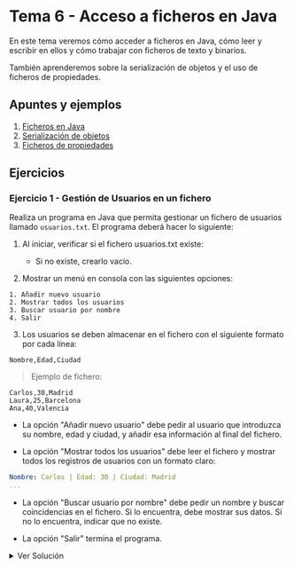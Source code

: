 
# Tema 6 - Acceso a ficheros en Java

En este tema veremos cómo acceder a ficheros en Java, cómo leer y escribir en ellos y cómo trabajar con ficheros de texto y binarios.

También aprenderemos sobre la serialización de objetos y el uso de ficheros de propiedades.

## Apuntes y ejemplos

1. [Ficheros en Java](./0_Ficheros.mdx)
2. [Serialización de objetos](./1_Serializacion.mdx)
3. [Ficheros de propiedades](./2_Ficheros_Properties.mdx)

## Ejercicios

### Ejercicio 1 - Gestión de Usuarios en un fichero

Realiza un programa en Java que permita gestionar un fichero de usuarios llamado ``usuarios.txt``. El programa deberá hacer lo siguiente:

1. Al iniciar, verificar si el fichero usuarios.txt existe:

    - Si no existe, crearlo vacío.

2. Mostrar un menú en consola con las siguientes opciones:

```
1. Añadir nuevo usuario
2. Mostrar todos los usuarios
3. Buscar usuario por nombre
4. Salir
```

3. Los usuarios se deben almacenar en el fichero con el siguiente formato por cada línea:

```plaintext
Nombre,Edad,Ciudad
```

> Ejemplo de fichero:

```plaintext	
Carlos,30,Madrid
Laura,25,Barcelona
Ana,40,Valencia
```

- La opción "Añadir nuevo usuario" debe pedir al usuario que introduzca su nombre, edad y ciudad, y añadir esa información al final del fichero.

- La opción "Mostrar todos los usuarios" debe leer el fichero y mostrar todos los registros de usuarios con un formato claro:

```yaml
Nombre: Carlos | Edad: 30 | Ciudad: Madrid
...
```

- La opción "Buscar usuario por nombre" debe pedir un nombre y buscar coincidencias en el fichero. Si lo encuentra, debe mostrar sus datos. Si no lo encuentra, indicar que no existe.

- La opción "Salir" termina el programa.

<details>
<summary>Ver Solución</summary>
    <Tabs defaultValue="gestionusuarios" groupId="ejercicio-1" values={[
        {label: 'GestionUsuarios.java', value: 'gestionusuarios',},
    ]}>
        <TabItem value="gestionusuarios">
```java
import java.io.*;
import java.util.Scanner;

public class GestionUsuarios {
    private static final String NOMBRE_FICHERO = "usuarios.txt";

    public static void main(String[] args) {
        Scanner sc = new Scanner(System.in);

        // Comprobar si existe el fichero, sino crearlo
        File fichero = new File(NOMBRE_FICHERO);
        try {
            if (fichero.createNewFile()) {
                System.out.println("El fichero 'usuarios.txt' ha sido creado.");
            } else {
                System.out.println("El fichero 'usuarios.txt' ya existe.");
            }
        } catch (IOException e) {
            System.out.println("Error al crear el fichero.");
            return;
        }

        int opcion;
        do {
            mostrarMenu();
            opcion = sc.nextInt();
            sc.nextLine(); // Limpiar buffer

            switch (opcion) {
                case 1:
                    anadirUsuario(sc);
                    break;
                case 2:
                    mostrarUsuarios();
                    break;
                case 3:
                    buscarUsuario(sc);
                    break;
                case 4:
                    System.out.println("Saliendo del programa...");
                    break;
                default:
                    System.out.println("Opción no válida.");
            }
        } while (opcion != 4);
    }

    private static void mostrarMenu() {
        System.out.println("\n--- Menú de Gestión de Usuarios ---");
        System.out.println("1. Añadir nuevo usuario");
        System.out.println("2. Mostrar todos los usuarios");
        System.out.println("3. Buscar usuario por nombre");
        System.out.println("4. Salir");
        System.out.print("Seleccione una opción: ");
    }

    private static void anadirUsuario(Scanner sc) {
        System.out.print("Introduce el nombre: ");
        String nombre = sc.nextLine();

        System.out.print("Introduce la edad: ");
        int edad = sc.nextInt();
        sc.nextLine(); // Limpiar buffer

        System.out.print("Introduce la ciudad: ");
        String ciudad = sc.nextLine();

        try (FileWriter writer = new FileWriter(NOMBRE_FICHERO, true)) {
            writer.write(nombre + "," + edad + "," + ciudad + "\n");
            System.out.println("Usuario añadido correctamente.");
        } catch (IOException e) {
            System.out.println("Error al escribir en el fichero.");
        }
    }

    private static void mostrarUsuarios() {
        try (BufferedReader reader = new BufferedReader(new FileReader(NOMBRE_FICHERO))) {
            String linea;
            System.out.println("\n--- Lista de Usuarios ---");

            boolean ficheroVacio = true;
            while ((linea = reader.readLine()) != null) {
                ficheroVacio = false;
                String[] datos = linea.split(",");
                System.out.println("Nombre: " + datos[0] + " | Edad: " + datos[1] + " | Ciudad: " + datos[2]);
            }

            if (ficheroVacio) {
                System.out.println("El fichero está vacío.");
            }

        } catch (IOException e) {
            System.out.println("Error al leer el fichero.");
        }
    }

    private static void buscarUsuario(Scanner sc) {
        System.out.print("Introduce el nombre a buscar: ");
        String nombreBuscar = sc.nextLine();

        boolean encontrado = false;

        try (BufferedReader reader = new BufferedReader(new FileReader(NOMBRE_FICHERO))) {
            String linea;

            while ((linea = reader.readLine()) != null) {
                String[] datos = linea.split(",");
                String nombre = datos[0];

                if (nombre.equalsIgnoreCase(nombreBuscar)) {
                    System.out.println("Usuario encontrado:");
                    System.out.println("Nombre: " + datos[0] + " | Edad: " + datos[1] + " | Ciudad: " + datos[2]);
                    encontrado = true;
                }
            }

            if (!encontrado) {
                System.out.println("Usuario no encontrado.");
            }

        } catch (IOException e) {
            System.out.println("Error al leer el fichero.");
        }
    }
}
```
        </TabItem>
    </Tabs>
</details>

### Ejercicio 2 - Sistema de Log de Usuarios

Realiza un programa en Java que simule un sistema de logs para registrar los eventos de inicio de sesión (login) y cierre de sesión (logout) de los usuarios del sistema.

El programa debe funcionar de la siguiente manera:

1. Comprobar existencia del fichero log:
    - El fichero se llamará log_usuarios.txt.

    - Si no existe, debe crearse automáticamente.

2. Mostrar menú con las siguientes opciones:

```
1. Login de usuario
2. Logout de usuario
3. Mostrar log completo
4. Salir
```

Detalles de funcionamiento:
- Opción 1 — Login:

    - Pedir el nombre de usuario.

    - Escribir en el fichero una línea con el siguiente formato:

```plaintext
[Fecha - Hora] LOGIN -> Usuario: nombre_usuario
```

> Ejemplo:
```yaml
[2025-04-07 15:22:10] LOGIN -> Usuario: Carlos
```

- Opción 2 — Logout:

    - Pedir el nombre de usuario.

    - Escribir en el fichero una línea con el siguiente formato:

```plaintext
[Fecha - Hora] LOGOUT -> Usuario: nombre_usuario
```

- Opción 3 — Mostrar log completo:

    - Leer el fichero y mostrar todas las líneas en consola.


**Requisitos adicionales:**

- Utilizar la clase LocalDateTime y DateTimeFormatter de Java para formatear la fecha y la hora.
- Usar FileWriter en modo append para no sobrescribir el fichero.
- Manejar posibles excepciones con try-catch.
- Organizar el código en métodos separados.

<details>
<summary>Ver Solución</summary>
    <Tabs defaultValue="logusuarios" groupId="ejercicio-1" values={[
        {label: 'LogUsuarios.java', value: 'logusuarios',},
    ]}>
        <TabItem value="logusuarios">
```java
import java.io.*;
import java.time.LocalDateTime;
import java.time.format.DateTimeFormatter;
import java.util.Scanner;

public class LogUsuarios {
    private static final String NOMBRE_FICHERO_LOG = "log_usuarios.txt";
    private static final DateTimeFormatter FORMATO_FECHA = DateTimeFormatter.ofPattern("yyyy-MM-dd HH:mm:ss");

    public static void main(String[] args) {
        Scanner sc = new Scanner(System.in);

        File ficheroLog = new File(NOMBRE_FICHERO_LOG);
        try {
            if (ficheroLog.createNewFile()) {
                System.out.println("El fichero 'log_usuarios.txt' ha sido creado.");
            } else {
                System.out.println("El fichero 'log_usuarios.txt' ya existe.");
            }
        } catch (IOException e) {
            System.out.println("Error al crear el fichero de log.");
            return;
        }

        int opcion;
        do {
            mostrarMenu();
            opcion = sc.nextInt();
            sc.nextLine(); // Limpiar buffer

            switch (opcion) {
                case 1:
                    registrarEvento(sc, "LOGIN");
                    break;
                case 2:
                    registrarEvento(sc, "LOGOUT");
                    break;
                case 3:
                    mostrarLog();
                    break;
                case 4:
                    System.out.println("Saliendo del programa...");
                    break;
                default:
                    System.out.println("Opción no válida.");
            }
        } while (opcion != 4);
    }

    private static void mostrarMenu() {
        System.out.println("\n--- Menú de Registro de Logs ---");
        System.out.println("1. Login de usuario");
        System.out.println("2. Logout de usuario");
        System.out.println("3. Mostrar log completo");
        System.out.println("4. Salir");
        System.out.print("Seleccione una opción: ");
    }

    private static void registrarEvento(Scanner sc, String tipoEvento) {
        System.out.print("Introduce el nombre del usuario: ");
        String nombreUsuario = sc.nextLine();

        String fechaHora = LocalDateTime.now().format(FORMATO_FECHA);
        String lineaLog = "[" + fechaHora + "] " + tipoEvento + " -> Usuario: " + nombreUsuario;

        try (FileWriter writer = new FileWriter(NOMBRE_FICHERO_LOG, true)) {
            writer.write(lineaLog + "\n");
            System.out.println("Evento registrado correctamente.");
        } catch (IOException e) {
            System.out.println("Error al escribir en el fichero de log.");
        }
    }

    private static void mostrarLog() {
        System.out.println("\n--- Contenido del Fichero de Log ---");

        try (BufferedReader reader = new BufferedReader(new FileReader(NOMBRE_FICHERO_LOG))) {
            String linea;
            boolean ficheroVacio = true;

            while ((linea = reader.readLine()) != null) {
                ficheroVacio = false;
                System.out.println(linea);
            }

            if (ficheroVacio) {
                System.out.println("El fichero de log está vacío.");
            }

        } catch (IOException e) {
            System.out.println("Error al leer el fichero de log.");
        }
    }
}
```
        </TabItem>
    </Tabs>
</details>

### Ejercicio 3 - Sistema de Gestión de Notas de Estudiantes (con múltiples ficheros)

Realiza un programa en Java que permita gestionar un sistema de notas de estudiantes, utilizando varios ficheros de texto.

El sistema debe trabajar con:

Ficheros:
1. ``estudiantes.txt`` → Contiene el listado de estudiantes registrados.

2. ``notas_nombreEstudiante.txt`` → Para cada estudiante se creará un fichero individual con sus notas registradas.

Funcionamiento del programa:
1. Mostrar menú principal:
    
```
1. Registrar nuevo estudiante
2. Añadir nota a un estudiante
3. Mostrar notas de un estudiante
4. Mostrar todos los estudiantes
5. Salir
```

**Opción 1 — Registrar nuevo estudiante:**

- Pedir el nombre del estudiante.

- Comprobar que no exista ya en ``estudiantes.txt``.

- Si no existe:

    - Añadir el nombre al fichero ``estudiantes.txt``.

    - Crear un fichero nuevo vacío llamado ``notas_nombreEstudiante.txt``.

**Opción 2 — Añadir nota a un estudiante:**

- Mostrar listado de estudiantes.

- Pedir el nombre.

- Si existe su fichero de notas:

    - Pedir una nota (entre 0 y 10).

    - Escribir la nota en su fichero.

**Opción 3 — Mostrar notas de un estudiante:**

- Mostrar listado de estudiantes.

- Pedir nombre.

- Leer y mostrar el contenido del fichero de notas.

**Opción 4 — Mostrar todos los estudiantes:**

- Leer y mostrar el contenido de ``estudiantes.txt``.

**Requisitos adicionales:**

- Crear los ficheros automáticamente si no existen.

- Comprobar existencia de estudiantes y ficheros antes de operar.

- Utilizar ``BufferedReader``, ``BufferedWriter`` y ``FileWriter``.

- Manejar excepciones correctamente.

<details>
<summary>Ver Solución</summary>
    <Tabs defaultValue="gestionnotas" groupId="ejercicio-1" values={[
        {label: 'GestionNotas.java', value: 'gestionnotas',},
    ]}>
        <TabItem value="gestionnotas">
```java
import java.io.*;
import java.util.Scanner;

public class GestionNotas {
    private static final String FICHERO_ESTUDIANTES = "estudiantes.txt";

    public static void main(String[] args) {
        Scanner sc = new Scanner(System.in);

        crearFicheroSiNoExiste(FICHERO_ESTUDIANTES);

        int opcion;
        do {
            mostrarMenu();
            opcion = sc.nextInt();
            sc.nextLine(); // limpiar buffer

            switch (opcion) {
                case 1:
                    registrarEstudiante(sc);
                    break;
                case 2:
                    anadirNota(sc);
                    break;
                case 3:
                    mostrarNotasEstudiante(sc);
                    break;
                case 4:
                    mostrarTodosLosEstudiantes();
                    break;
                case 5:
                    System.out.println("Saliendo del programa...");
                    break;
                default:
                    System.out.println("Opción no válida.");
            }
        } while (opcion != 5);
    }

    private static void mostrarMenu() {
        System.out.println("\n--- Menú Gestión de Notas ---");
        System.out.println("1. Registrar nuevo estudiante");
        System.out.println("2. Añadir nota a un estudiante");
        System.out.println("3. Mostrar notas de un estudiante");
        System.out.println("4. Mostrar todos los estudiantes");
        System.out.println("5. Salir");
        System.out.print("Seleccione una opción: ");
    }

    private static void registrarEstudiante(Scanner sc) {
        System.out.print("Introduce el nombre del nuevo estudiante: ");
        String nombre = sc.nextLine();

        if (existeEstudiante(nombre)) {
            System.out.println("El estudiante ya está registrado.");
        } else {
            try (FileWriter fw = new FileWriter(FICHERO_ESTUDIANTES, true)) {
                fw.write(nombre + "\n");
                crearFicheroSiNoExiste("notas_" + nombre + ".txt");
                System.out.println("Estudiante registrado correctamente.");
            } catch (IOException e) {
                System.out.println("Error al registrar el estudiante.");
            }
        }
    }

    private static boolean existeEstudiante(String nombre) {
        try (BufferedReader br = new BufferedReader(new FileReader(FICHERO_ESTUDIANTES))) {
            String linea;
            while ((linea = br.readLine()) != null) {
                if (linea.equalsIgnoreCase(nombre)) {
                    return true;
                }
            }
        } catch (IOException e) {
            System.out.println("Error al comprobar estudiante.");
        }
        return false;
    }

    private static void anadirNota(Scanner sc) {
        mostrarTodosLosEstudiantes();
        System.out.print("Introduce el nombre del estudiante: ");
        String nombre = sc.nextLine();

        if (!existeEstudiante(nombre)) {
            System.out.println("El estudiante no existe.");
            return;
        }

        System.out.print("Introduce la nota (0-10): ");
        double nota = sc.nextDouble();
        sc.nextLine(); // limpiar buffer

        if (nota < 0 || nota > 10) {
            System.out.println("Nota fuera de rango.");
            return;
        }

        String ficheroNotas = "notas_" + nombre + ".txt";

        try (FileWriter fw = new FileWriter(ficheroNotas, true)) {
            fw.write(nota + "\n");
            System.out.println("Nota añadida correctamente.");
        } catch (IOException e) {
            System.out.println("Error al añadir la nota.");
        }
    }

    private static void mostrarNotasEstudiante(Scanner sc) {
        mostrarTodosLosEstudiantes();
        System.out.print("Introduce el nombre del estudiante: ");
        String nombre = sc.nextLine();

        if (!existeEstudiante(nombre)) {
            System.out.println("El estudiante no existe.");
            return;
        }

        String ficheroNotas = "notas_" + nombre + ".txt";

        System.out.println("\nNotas de " + nombre + ":");

        try (BufferedReader br = new BufferedReader(new FileReader(ficheroNotas))) {
            String linea;
            boolean ficheroVacio = true;
            while ((linea = br.readLine()) != null) {
                ficheroVacio = false;
                System.out.println("Nota: " + linea);
            }

            if (ficheroVacio) {
                System.out.println("No hay notas registradas.");
            }

        } catch (IOException e) {
            System.out.println("Error al leer las notas.");
        }
    }

    private static void mostrarTodosLosEstudiantes() {
        System.out.println("\nListado de estudiantes:");

        try (BufferedReader br = new BufferedReader(new FileReader(FICHERO_ESTUDIANTES))) {
            String linea;
            boolean ficheroVacio = true;
            while ((linea = br.readLine()) != null) {
                ficheroVacio = false;
                System.out.println("- " + linea);
            }

            if (ficheroVacio) {
                System.out.println("No hay estudiantes registrados.");
            }

        } catch (IOException e) {
            System.out.println("Error al leer el fichero de estudiantes.");
        }
    }

    private static void crearFicheroSiNoExiste(String nombreFichero) {
        File fichero = new File(nombreFichero);
        try {
            if (fichero.createNewFile()) {
                System.out.println("Fichero creado: " + nombreFichero);
            }
        } catch (IOException e) {
            System.out.println("Error al crear el fichero: " + nombreFichero);
        }
    }
}
```
        </TabItem>
    </Tabs>
</details>

### Ejercicio 4 - Gestor de tareas con eliminación y copias de seguridad

Crea un programa en Java llamado **GestorTareas** que permita gestionar un listado de tareas pendientes.

El programa trabajará con un fichero llamado ``tareas.txt`` donde cada línea representa una tarea registrada por el usuario.

Formato de cada línea en el fichero:

```plaintext
ID_TAREA | Descripción de la tarea
```

**Requisitos:**

1. Mostrar un menú con las siguientes opciones:

- Añadir nueva tarea.

- Mostrar todas las tareas.

- Eliminar una tarea específica (por ID).

- Crear una copia de seguridad del fichero de tareas.

- Salir del programa.

2. Antes de eliminar una tarea:

- Mostrar las tareas actuales.

- Pedir el ID de la tarea a eliminar.

- Eliminar solo la línea correspondiente al ID introducido.

- El resto de las tareas deben permanecer intactas.

3. Al crear una copia de seguridad:

- Copiar el contenido de ``tareas.txt`` a un nuevo fichero llamado ``tareas_backup_fecha.txt``.

- El nombre del backup debe incluir la fecha y hora actual (por ejemplo: ``tareas_backup_2025-04-07_18-30.txt``).

4. Si el fichero ``tareas.txt`` no existe, debe crearse automáticamente.

<details>
<summary>Ver Solución</summary>
    <Tabs defaultValue="gestortareas" groupId="ejercicio-4" values={[
        {label: 'GestorTareas.java (usando Files)', value: 'gestortareas',},
        {label: 'GestorTareasClasico.java (usando File)', value: 'gestortareasclasico',},

    ]}>
        <TabItem value="gestortareas">

```java
import java.io.IOException;
import java.nio.file.*;
import java.time.LocalDateTime;
import java.time.format.DateTimeFormatter;
import java.util.*;
import java.util.stream.Collectors;

public class GestorTareas {

    private static final String FICHERO_TAREAS = "tareas.txt";
    private static final Path PATH_TAREAS = Paths.get(FICHERO_TAREAS);
    private static final Scanner sc = new Scanner(System.in);

    public static void main(String[] args) {
        crearFicheroSiNoExiste();

        int opcion;
        do {
            mostrarMenu();
            opcion = sc.nextInt();
            sc.nextLine(); // Limpiar buffer

            switch (opcion) {
                case 1:
                    anadirTarea();
                    break;
                case 2:
                    mostrarTareas();
                    break;
                case 3:
                    eliminarTarea();
                    break;
                case 4:
                    crearCopiaSeguridad();
                    break;
                case 5:
                    System.out.println("Saliendo del programa...");
                    break;
                default:
                    System.out.println("Opción no válida.");
            }
        } while (opcion != 5);
    }

    private static void mostrarMenu() {
        System.out.println("\n--- Menú Gestor de Tareas ---");
        System.out.println("1. Añadir nueva tarea");
        System.out.println("2. Mostrar todas las tareas");
        System.out.println("3. Eliminar tarea por ID");
        System.out.println("4. Crear copia de seguridad");
        System.out.println("5. Salir");
        System.out.print("Seleccione una opción: ");
    }

    private static void crearFicheroSiNoExiste() {
        try {
            if (Files.notExists(PATH_TAREAS)) {
                Files.createFile(PATH_TAREAS);
                System.out.println("Fichero de tareas creado.");
            }
        } catch (IOException e) {
            System.out.println("Error al crear el fichero de tareas.");
        }
    }

    private static void anadirTarea() {
        System.out.print("Introduce la descripción de la tarea: ");
        String descripcion = sc.nextLine();

        int nuevoId = obtenerSiguienteID();

        String linea = nuevoId + " | " + descripcion;

        try {
            Files.write(PATH_TAREAS, Arrays.asList(linea), StandardOpenOption.APPEND);
            System.out.println("Tarea añadida correctamente.");
        } catch (IOException e) {
            System.out.println("Error al añadir tarea.");
        }
    }

    private static int obtenerSiguienteID() {
        try {
            List<String> lineas = Files.readAllLines(PATH_TAREAS);
            int maxId = 0;

            for (String linea : lineas) {
                String[] partes = linea.split("\\|");
                int id = Integer.parseInt(partes[0].trim());
                if (id > maxId) {
                    maxId = id;
                }
            }

            return maxId + 1;

        } catch (IOException e) {
            System.out.println("Error al obtener ID.");
            return 1;
        }
    }

    private static void mostrarTareas() {
        System.out.println("\nListado de Tareas:");

        try {
            List<String> lineas = Files.readAllLines(PATH_TAREAS);

            if (lineas.isEmpty()) {
                System.out.println("No hay tareas registradas.");
            } else {
                lineas.forEach(System.out::println);
            }

        } catch (IOException e) {
            System.out.println("Error al leer las tareas.");
        }
    }

    private static void eliminarTarea() {
        mostrarTareas();

        System.out.print("Introduce el ID de la tarea a eliminar: ");
        int idEliminar = sc.nextInt();
        sc.nextLine(); // Limpiar buffer

        try {
            List<String> lineas = Files.readAllLines(PATH_TAREAS);

            List<String> nuevasLineas = lineas.stream()
                    .filter(linea -> {
                        String[] partes = linea.split("\\|");
                        int id = Integer.parseInt(partes[0].trim());
                        return id != idEliminar;
                    })
                    .collect(Collectors.toList());

            Files.write(PATH_TAREAS, nuevasLineas, StandardOpenOption.TRUNCATE_EXISTING);

            System.out.println("Tarea eliminada correctamente (si existía).");

        } catch (IOException e) {
            System.out.println("Error al eliminar tarea.");
        }
    }

    private static void crearCopiaSeguridad() {
        DateTimeFormatter formatter = DateTimeFormatter.ofPattern("yyyy-MM-dd_HH-mm");
        String fechaHora = LocalDateTime.now().format(formatter);

        String nombreBackup = "tareas_backup_" + fechaHora + ".txt";
        Path pathBackup = Paths.get(nombreBackup);

        try {
            Files.copy(PATH_TAREAS, pathBackup, StandardCopyOption.REPLACE_EXISTING);
            System.out.println("Copia de seguridad creada: " + nombreBackup);
        } catch (IOException e) {
            System.out.println("Error al crear la copia de seguridad.");
        }
    }
}
```
        </TabItem>
        <TabItem value="gestortareasclasico">
```java
import java.io.*;
import java.text.SimpleDateFormat;
import java.util.*;

public class GestorTareasClasico {

    private static final String FICHERO_TAREAS = "tareas.txt";
    private static final Scanner sc = new Scanner(System.in);

    public static void main(String[] args) {
        crearFicheroSiNoExiste();

        int opcion;
        do {
            mostrarMenu();
            opcion = sc.nextInt();
            sc.nextLine(); // Limpiar buffer

            switch (opcion) {
                case 1:
                    anadirTarea();
                    break;
                case 2:
                    mostrarTareas();
                    break;
                case 3:
                    eliminarTarea();
                    break;
                case 4:
                    crearCopiaSeguridad();
                    break;
                case 5:
                    System.out.println("Saliendo del programa...");
                    break;
                default:
                    System.out.println("Opción no válida.");
            }
        } while (opcion != 5);
    }

    private static void mostrarMenu() {
        System.out.println("\n--- Menú Gestor de Tareas ---");
        System.out.println("1. Añadir nueva tarea");
        System.out.println("2. Mostrar todas las tareas");
        System.out.println("3. Eliminar tarea por ID");
        System.out.println("4. Crear copia de seguridad");
        System.out.println("5. Salir");
        System.out.print("Seleccione una opción: ");
    }

    private static void crearFicheroSiNoExiste() {
        File fichero = new File(FICHERO_TAREAS);
        if (!fichero.exists()) {
            try {
                fichero.createNewFile();
                System.out.println("Fichero de tareas creado.");
            } catch (IOException e) {
                System.out.println("Error al crear el fichero.");
            }
        }
    }

    private static void anadirTarea() {
        System.out.print("Introduce la descripción de la tarea: ");
        String descripcion = sc.nextLine();
        int nuevoId = obtenerSiguienteID();

        try (FileWriter fw = new FileWriter(FICHERO_TAREAS, true);
             PrintWriter pw = new PrintWriter(fw)) {

            pw.println(nuevoId + " | " + descripcion);
            System.out.println("Tarea añadida correctamente.");

        } catch (IOException e) {
            System.out.println("Error al escribir la tarea.");
        }
    }

    private static int obtenerSiguienteID() {
        int maxId = 0;

        try (BufferedReader br = new BufferedReader(new FileReader(FICHERO_TAREAS))) {
            String linea;
            while ((linea = br.readLine()) != null) {
                String[] partes = linea.split("\\|");
                int id = Integer.parseInt(partes[0].trim());
                if (id > maxId) {
                    maxId = id;
                }
            }
        } catch (IOException e) {
            System.out.println("Error al leer las tareas.");
        }

        return maxId + 1;
    }

    private static void mostrarTareas() {
        System.out.println("\nListado de Tareas:");

        try (BufferedReader br = new BufferedReader(new FileReader(FICHERO_TAREAS))) {
            String linea;
            boolean hayTareas = false;
            while ((linea = br.readLine()) != null) {
                System.out.println(linea);
                hayTareas = true;
            }
            if (!hayTareas) {
                System.out.println("No hay tareas registradas.");
            }
        } catch (IOException e) {
            System.out.println("Error al leer las tareas.");
        }
    }

    private static void eliminarTarea() {
        mostrarTareas();

        System.out.print("Introduce el ID de la tarea a eliminar: ");
        int idEliminar = sc.nextInt();
        sc.nextLine(); // Limpiar buffer

        File ficheroOriginal = new File(FICHERO_TAREAS);
        File ficheroTemporal = new File("tareas_temp.txt");

        try (BufferedReader br = new BufferedReader(new FileReader(ficheroOriginal));
             PrintWriter pw = new PrintWriter(new FileWriter(ficheroTemporal))) {

            String linea;
            while ((linea = br.readLine()) != null) {
                String[] partes = linea.split("\\|");
                int id = Integer.parseInt(partes[0].trim());

                if (id != idEliminar) {
                    pw.println(linea);
                }
            }

        } catch (IOException e) {
            System.out.println("Error al eliminar la tarea.");
        }

        if (ficheroOriginal.delete()) {
            ficheroTemporal.renameTo(ficheroOriginal);
            System.out.println("Tarea eliminada correctamente (si existía).");
        } else {
            System.out.println("Error al actualizar el fichero.");
        }
    }

    private static void crearCopiaSeguridad() {
        String fechaHora = new SimpleDateFormat("yyyy-MM-dd_HH-mm").format(new Date());
        String nombreBackup = "tareas_backup_" + fechaHora + ".txt";

        File ficheroOriginal = new File(FICHERO_TAREAS);
        File ficheroBackup = new File(nombreBackup);

        try (BufferedReader br = new BufferedReader(new FileReader(ficheroOriginal));
             PrintWriter pw = new PrintWriter(new FileWriter(ficheroBackup))) {

            String linea;
            while ((linea = br.readLine()) != null) {
                pw.println(linea);
            }

            System.out.println("Copia de seguridad creada: " + nombreBackup);

        } catch (IOException e) {
            System.out.println("Error al crear la copia de seguridad.");
        }
    }
}
```
        </TabItem>
    </Tabs> 
</details>

### Ejercicio 5 - Gestión de Biblioteca con Serialización de Objetos

